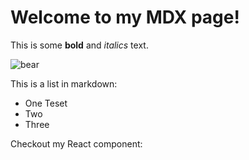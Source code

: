 
 
# Welcome to my MDX page!
 
This is some **bold** and _italics_ text.

<img placeholder="" alt="bear"/>
 
This is a list in markdown:
 
- One Teset
- Two
- Three
 
Checkout my React component:
 
<MyComponent />